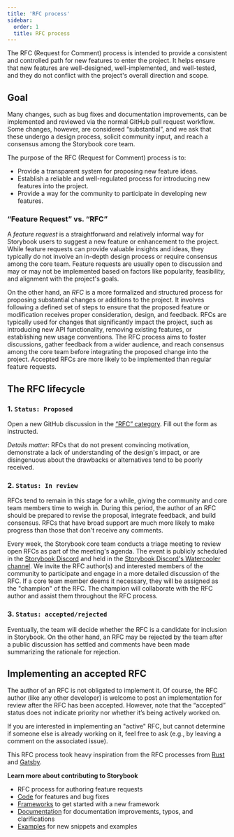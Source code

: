 ```yaml
---
title: 'RFC process'
sidebar:
  order: 1
  title: RFC process
---
```


The RFC (Request for Comment) process is intended to provide a consistent and controlled path for new features to enter the project. It helps ensure that new features are well-designed, well-implemented, and well-tested, and they do not conflict with the project's overall direction and scope.

## Goal

Many changes, such as bug fixes and documentation improvements, can be implemented and reviewed via the normal GitHub pull request workflow. Some changes, however, are considered “substantial”, and we ask that these undergo a design process, solicit community input, and reach a consensus among the Storybook core team.

The purpose of the RFC (Request for Comment) process is to:

* Provide a transparent system for proposing new feature ideas.
* Establish a reliable and well-regulated process for introducing new features into the project.
* Provide a way for the community to participate in developing new features.

### “Feature Request” vs. “RFC”

A *feature request* is a straightforward and relatively informal way for Storybook users to suggest a new feature or enhancement to the project. While feature requests can provide valuable insights and ideas, they typically do not involve an in-depth design process or require consensus among the core team. Feature requests are usually open to discussion and may or may not be implemented based on factors like popularity, feasibility, and alignment with the project's goals.

On the other hand, an *RFC* is a more formalized and structured process for proposing substantial changes or additions to the project. It involves following a defined set of steps to ensure that the proposed feature or modification receives proper consideration, design, and feedback. RFCs are typically used for changes that significantly impact the project, such as introducing new API functionality, removing existing features, or establishing new usage conventions. The RFC process aims to foster discussions, gather feedback from a wider audience, and reach consensus among the core team before integrating the proposed change into the project. Accepted RFCs are more likely to be implemented than regular feature requests.

## The RFC lifecycle

### 1. `Status: Proposed`

Open a new GitHub discussion in the [“RFC” category](https://github.com/storybookjs/storybook/discussions/new?category=rfc). Fill out the form as instructed.

*Details matter*: RFCs that do not present convincing motivation, demonstrate a lack of understanding of the design's impact, or are disingenuous about the drawbacks or alternatives tend to be poorly received.

### 2. `Status: In review`

RFCs tend to remain in this stage for a while, giving the community and core team members time to weigh in. During this period, the author of an RFC should be prepared to revise the proposal, integrate feedback, and build consensus. RFCs that have broad support are much more likely to make progress than those that don't receive any comments.

Every week, the Storybook core team conducts a triage meeting to review open RFCs as part of the meeting's agenda. The event is publicly scheduled in the [Storybook Discord](https://discord.gg/storybook) and held in the [Storybook Discord's Watercooler channel](https://discord.com/channels/486522875931656193/486522876388704260). We invite the RFC author(s) and interested members of the community to participate and engage in a more detailed discussion of the RFC. If a core team member deems it necessary, they will be assigned as the "champion" of the RFC. The champion will collaborate with the RFC author and assist them throughout the RFC process.

### 3. `Status: accepted/rejected`

Eventually, the team will decide whether the RFC is a candidate for inclusion in Storybook. On the other hand, an RFC may be rejected by the team after a public discussion has settled and comments have been made summarizing the rationale for rejection.

## Implementing an accepted RFC

The author of an RFC is not obligated to implement it. Of course, the RFC author (like any other developer) is welcome to post an implementation for review after the RFC has been accepted. However, note that the “accepted” status does not indicate priority nor whether it’s being actively worked on.

If you are interested in implementing an "active" RFC, but cannot determine if someone else is already working on it, feel free to ask (e.g., by leaving a comment on the associated issue).

This RFC process took heavy inspiration from the RFC processes from [Rust](https://github.com/rust-lang/rfcs) and [Gatsby](https://www.gatsbyjs.com/contributing/rfc-process/).

**Learn more about contributing to Storybook**

* RFC process for authoring feature requests
* [Code](./code.mdx) for features and bug fixes
* [Frameworks](./framework.mdx) to get started with a new framework
* [Documentation](./documentation/documentation-updates.mdx) for documentation improvements, typos, and clarifications
* [Examples](./documentation/new-snippets.mdx) for new snippets and examples
